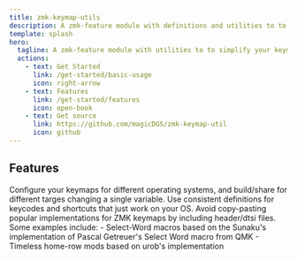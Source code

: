 ```yaml
---
title: zmk-keymap-utils
description: A zmk-feature module with definitions and utilities to to simplify your keymap configuration with OS-specific functionality.
template: splash
hero:
  tagline: A zmk-feature module with utilities to to simplify your keymap configuration
  actions:
    - text: Get Started
      link: /get-started/basic-usage
      icon: right-arrow
    - text: Features
      link: /get-started/features
      icon: open-book
    - text: Get source
      link: https://github.com/magicDGS/zmk-keymap-util
      icon: github
---
```



## Features


<CardGrid>
	<Card title="OS-suport" icon="laptop">
		Configure your keymaps for different operating systems, and build/share for different targes changing a single variable.
	</Card>
	<Card title="Shortcuts" icon="puzzle">
		Use consistent definitions for keycodes and shortcuts that just work on your OS.
	</Card>
</CardGrid>
<Card title="Popular implementations" icon="heart">
		Avoid copy-pasting popular implementations for ZMK keymaps by including header/dtsi files.
		Some examples include:
		- Select-Word macros based on the Sunaku's implementation of Pascal Getreuer's Select Word macro from QMK
		- Timeless home-row mods based on urob's implementation
	</Card>
